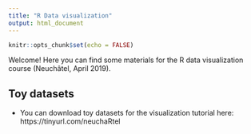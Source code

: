 ```yaml
---
title: "R Data visualization"
output: html_document
---
```


```r
knitr::opts_chunk$set(echo = FALSE)
```

Welcome! Here you can find some materials for the R data visualization course (Neuchâtel, April 2019).

## Toy datasets
- You can download toy datasets for the visualization tutorial here: https://tinyurl.com/neuchaRtel